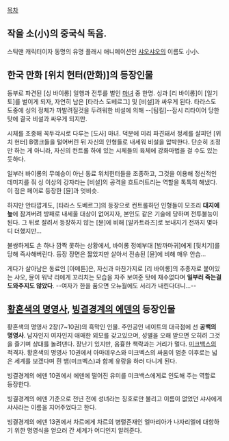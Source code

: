 [[목차]]

== 작을 소(小)의 중국식 독음. ==
스틱맨 캐릭터이자 동명의 유명 플래시 애니메이션인 [[샤오샤오]]의 이름도 小小.


== 한국 만화 [위치 헌터(만화)]의 등장인물 ==

동부로 파견된 [싱 바이롱] 일행과 전투를 벌인 [[마녀(위치 헌터)|마녀]] 중 한명. 싱과 [리 바이롱]이 [일기토]를 벌이게 되자, 자연히 남은 [타라스 도베르그] 및 [비설]과 싸우게 된다. 타라스도 도중에 싱의 정체가 까발려질것을 두려워한 비설에 의해 --[팀킬]--잠시 리타이어 당한 탓에 결국 비설과 싸우게 되지만.

시체를 조종해 꼭두각시로 다루는 [도사] 마녀. 덕분에 미리 파견돼서 정세를 살피던 [위치 헌터] B랭크들을 털어버린 뒤 자신의 인형들로 내세워 비설을 압박한다. 단순히 조정만 하는 게 아니라, 자신의 컨트롤 하에 있는 시체들의 육체에 강화마법을 걸 수도 있는 듯하다. 

일부러 바이롱의 무예승이 아닌 동료 위치헌터들을 조종하고, 그것을 이용해 정신적인 데미지를 줘 싱 이상의 강자라는 [비설]의 공격을 흐트러트리는 역할을 톡톡히 해냈다. 이 점은 페어로 등장한 [뮨]과 엇비슷.

하지만 안타깝게도, [타라스 도베르그]의 등장으로 컨트롤하던 인형들이 모조리 '''대지에 늪'''에 잠겨버려 방패로 내세울 대상이 없어지자, 본인도 같은 기술에 당하며 전투불능이 된다. 그 뒤로 잘려서 등장하지 않는 [뮨]에 비해 [알카트라즈]로 보내지기 전까지 몇마디 더했지만...

불쌍하게도 손 하나 깜짝 못하는 상황에서, 바이롱 정예부대 [밤까마귀]에게 [뒷치기]를 당해 즉사해버린다. 등장 장면은 짧았지만 살아서 전송된 [뮨]에 비해 매우 안습...

게다가 살아남은 동료인 [아메튼]은, 자신과 마찬가지로 [리 바이롱]의 추종자로 붙어있는 샤오, 뮨이 워냑 리에게 꼬리치는 모습을 자주 보여준 탓에 재수없다며 '''일부러 죽는걸 도와주지도 않았다'''. --여자가 한을 품으면 오뉴월에도 서리가 내린다더니...--


== [[황혼색의 명영사]], [[빙결경계의 에덴]]의 등장인물 ==
황혼색의 명영사 2장(7~10권)의 흑막인 인물.
주인공인 네이트의 대극점에 선 '''공백의 명영사'''. 남자인지 여자인지 애매한 외모를 갖고있으며, 성별을 오해 받으면 오히려 그것을 즐기며 상대를 놀려댄다. 장난기 있지만, 음흉한 책략과는 거리가 멀다. [[미크백스]]의 적격자.
황혼색의 명영사 10권에서 아마데우스와 미크벡스의 싸움이 멈춘 이후로는 넓은 세계를 보겠다며 흰 뱀(미크벡스)과 함께 유랑을 하러 다니게 된다.

빙결경계의 에덴 10권에서 에덴에 떨어진 유미를 미크백스에게로 인도해 주는 역할로 등장한다.

빙결경계의 에덴 기준으로 천년 전에 성녀라는 칭호로만 불리고 이름이 없었던 샤사에게 샤사라는 이름을 지어주었다고 한다.

빙결경계의 에덴 13권에서 차르에게 차르의 병렬존재인 엘마리아가 나자리엘에 대항하기 위한 명영식을 얻으러 간 세계가 어디인지 알려준다.
